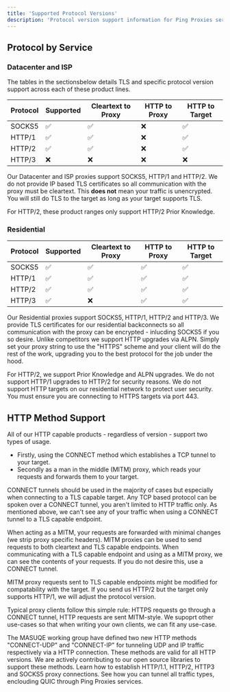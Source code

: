 ```yaml
---
title: 'Supported Protocol Versions'
description: 'Protocol version support information for Ping Proxies services'
---
```

## Protocol by Service
### Datacenter and ISP
The tables in the sectionsbelow details TLS and specific protocol version support across each of these product lines.

| Protocol | Supported | Cleartext to Proxy | HTTP to Proxy | HTTP to Target |
|----------|-----------|-----------|-----------|-----|
| SOCKS5  | ✅ | ✅ | ❌ |  ✅ |
| HTTP/1  | ✅ | ✅ | ❌ |  ✅ |
| HTTP/2  | ✅ | ✅ | ❌ |  ✅ |
| HTTP/3  | ❌ | ❌ | ❌ |  ❌ |

Our Datacenter and ISP proxies support SOCKS5, HTTP/1 and HTTP/2. We do not provide IP based TLS certificates so all communication with the proxy must be cleartext. This **does not** mean your traffic is unencrypted. You will still do TLS to the target as long as your target supports TLS.

<Note>
For HTTP/2, these product ranges only support HTTP/2 Prior Knowledge.
</Note>

### Residential
| Protocol | Supported | Cleartext to Proxy | HTTP to Proxy |  HTTP to Target |
|----------|-----------|-----------|-----------|----|
| SOCKS5  | ✅ | ✅ | ✅ | ✅ |
| HTTP/1  | ✅ | ✅ | ✅ | ✅ |
| HTTP/2  | ✅ | ✅ | ✅ | ✅ |
| HTTP/3  | ✅ | ❌ | ✅ | ✅ |

Our Residential proxies  support SOCKS5, HTTP/1, HTTP/2 and HTTP/3. We provide TLS certificates for our residential backconnects so all communication with the proxy can be encrypted - inlucding SOCKS5 if you so desire. Unlike competitors we support HTTP upgrades via ALPN. Simply set your proxy string to use the "HTTPS" scheme and your client will do the rest of the work, upgrading you to the best protocol for the job under the hood.

<Note>
For HTTP/2, we support Prior Knowledge and ALPN upgrades. We do not support HTTP/1 upgrades to HTTP/2 for security reasons.
</Note>

<Note>
  We do not support HTTP targets on our residential network to protect user security. You must ensure you are connecting to HTTPS targets via port 443.
</Note>

## HTTP Method Support
All of our HTTP capable products - regardless of version - support two types of usage.

- Firstly, using the CONNECT method which establishes a TCP tunnel to your target.
- Secondly as a man in the middle (MITM) proxy, which reads your requests and forwards them  to your target.

CONNECT tunnels should be used in the majority of cases but especially when connecting to a TLS capable target. Any TCP based protocol can be spoken over a CONNECT tunnel, you aren't  limited to HTTP traffic only. As mentioned above, we can't see any of your traffic when  using a CONNECT tunnel to a TLS capable endpoint.

When acting as a MITM, your requests are forwarded with minimal changes (we strip proxy specific headers). MITM proxies can be used to send requests to both cleartext and TLS capable endpoints. When communicating with a TLS capable endpoint and using as a MITM proxy, we can see the contents of your requests. If you do not desire this, use a CONNECT tunnel.

<Note>
MITM proxy requests sent to TLS capable endpoints might be modified for compatability with the target. If you send us HTTP/2 but the target only supports HTTP/1, we will adjust the protocol version.
</Note>

Typical proxy clients follow this simple rule: HTTPS requests go through a CONNECT tunnel, HTTP requests are sent MITM-style. We supoprt other use-cases  so that when writing your own clients, we can fit any use-case.

<Note>
The MASUQE working group have defined two new HTTP methods "CONNECT-UDP" and "CONNECT-IP" for tunneling UDP and IP traffic respectively via a HTTP  connection. These methods are valid for all HTTP versions. We are actively contributing to our open source libraries to support these methods.
</Note>


<CardGroup cols={1}>
  <Card
    title = "Code Examples"
    icon = "code"
    href =  "/general/code-examples"
  >
Learn how to establish HTTP/1.1, HTTP/2, HTTP3 and SOCKS5 proxy connections. See how you can tunnel all traffic types, enclouding QUIC through Ping Proxies services.
  </Card>
</CardGroup>

